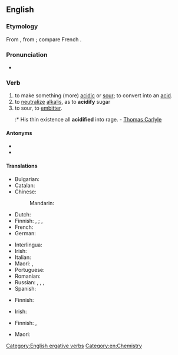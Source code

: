 ==English==

===Etymology===
From {{suffix|en|acid|fy}}, from {{etyl|la|en}} {{m|la|acidus||sour, acid}}; compare French {{m|fr|acidifier}}.

===Pronunciation===
* {{audio|En-us-acidify.ogg|Audio (US)|lang=en}}

===Verb===
{{en-verb|acidif|ies}}

# to make something (more) [[acidic]] or [[sour]]; to convert into an [[acid]].
# to [[neutralize]] [[alkalis]], as to '''acidify''' sugar
# to sour, to [[embitter]].
#:* His thin existence all '''acidified''' into rage. - [[w:Thomas Carlyle|Thomas Carlyle]]

====Antonyms====
{{sense|chemistry}}
* {{l|en|alkalify}}
* {{l|en|basify}}

====Translations====
{{trans-top|to make something acidic}}
* Bulgarian: {{t|bg|подкислявам}}
* Catalan: {{t+|ca|acidificar}}
* Chinese:
*: Mandarin: {{t+|cmn|酸化|tr=suānhuà|sc=Hani}}
* Dutch: {{t+|nl|verzuren}}
* Finnish: {{t|fi|happamoittaa}}, {{t|fi|happamoitua}}; {{t|fi|hapottaa}}, {{t|fi|hapottua}}
* French: {{t+|fr|acidifier}}
* German: {{t+|de|säuern}}
{{trans-mid}}
* Interlingua: {{t|ia|acidificar}}
* Irish: {{t|ga|aigéadaigh}}
* Italian: {{t|it|acidificare}}
* Maori: {{t|mi|whakakawa}}, {{t|mi|whakawaikawa}}
* Portuguese: {{t+|pt|acidificar}}
* Romanian: {{t|ro|acidifica}}
* Russian: {{t+|ru|окисля́ть|impf}}, {{t+|ru|оки́слить|pf}}, {{t+|ru|подкисля́ть|impf}}, {{t+|ru|подки́слить|pf}}
* Spanish: {{t+|es|acidificar}}
{{trans-bottom}}

{{trans-top|to neutralize alkalis}}
* Finnish: {{t|fi|hapottaa}}
{{trans-mid}}
* Irish: {{t|ga|aigéadaigh}}
{{trans-bottom}}

{{trans-top|to embitter}}
* Finnish: {{t|fi|katkeroittaa}}, {{t|fi|katkeroitua}}
{{trans-mid}}
* Maori: {{t|mi|whakakawa}}
{{trans-bottom}}

[[Category:English ergative verbs]]
[[Category:en:Chemistry]]